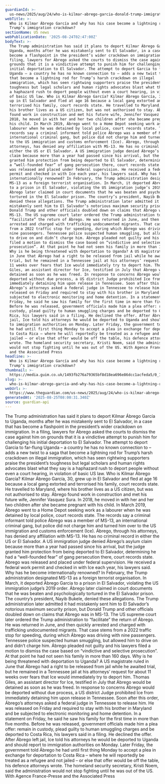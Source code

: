 ```yaml
---
guardianId: >-
  us-news/2025/aug/24/who-is-kilmar-abrego-garcia-donald-trump-immigration-crackdown-el-salvador-uganda
webTitle: >-
  Who is Kilmar Ábrego García and why has his case become a lightning rod for
  Trump’s immigration crackdown?
sectionName: US news
webPublicationDate: '2025-08-24T02:47:00Z'
bodyText: >-
  The Trump administration has said it plans to deport Kilmar Ábrego García to
  Uganda, months after he was mistakenly sent to El Salvador, in a case that has
  become a flashpoint in the president’s wider crackdown on immigration. In a
  filing, lawyers for Ábrego asked the courts to dismiss the case against him on
  grounds that it is a vindictive attempt to punish him for challenging his
  initial deportation to El Salvador. The attempt to deport Garcia to far-flung
  Uganda – a country he has no known connection to – adds a new twist to a saga
  that become a lightning rod for Trump’s harsh crackdown on illegal
  immigration, which has seen rightwing supporters praise the president’s
  toughness but legal scholars and human rights advocates blast what they say is
  a haphazard rush to deport people without even a court hearing, in violation
  of basic US law. Who is Kilmar Ábrego García? Kilmar Ábrego García, 30, grew
  up in El Salvador and fled at age 16 because a local gang extorted and
  terrorised his family, court records state. He travelled to Maryland, where
  his brother lives as a US citizen, but was not authorised to stay. Ábrego
  found work in construction and met his future wife, Jennifer Vasquez Sura. In
  2018, he moved in with her and her two children after she became pregnant with
  his child. In March 2019, Ábrego went to a Home Depot seeking work as a
  labourer when he was detained by local police, court records state. The
  records say a criminal informant told police Ábrego was a member of MS-13, an
  international criminal gang, but police did not charge him and turned him over
  to the US immigration and customs enforcement (Ice). Ábrego, through his
  attorneys, has denied any affiliation with MS-13. He has no criminal record in
  either the US or El Salvador. A US immigration judge denied Ábrego’s asylum
  claim because more than a year had passed since his arrival, but the judge
  granted him protection from being deported to El Salvador, determining he had
  a “well-founded fear” of gang persecution there, court records state. Abrego
  was released and placed under federal supervision. He received a federal work
  permit and checked in with Ice each year, his lawyers said. Why has he become
  internationally renowned? In February, the Trump administration designated
  MS-13 as a foreign terrorist organisation. In March, it deported Abrego Garcia
  to a prison in El Salvador, violating the US immigration judge’s 2019 order.
  Ábrego later claimed in court documents that he was beaten and psychologically
  tortured in the El Salvador prison. The country’s president, Nayib Bukele,
  denied these allegations. The Trump administration later admitted it had
  mistakenly sent him to El Salvador’s notorious maximum security prison, but
  Donald Trump and other officials doubled down on claims that Ábrego was in
  MS-13. The US supreme court later ordered the Trump administration to
  “facilitate” the return of Ábrego. He was returned in June, and then quickly
  arrested and charged with trafficking undocumented migrants. That case stems
  from a 2022 traffic stop for speeding, during which Ábrego was driving with
  nine passengers. Tennessee police suspected human smuggling, but allowed him
  to drive on and didn’t charge him. Ábrego pleaded not guilty and his lawyers
  filed a motion to dismiss the case based on “vindictive and selective
  prosecution”. At that point he had not seen his family in more than 160 days.
  Why is he being threatened with deportation to Uganda? A US magistrate ruled
  in June that Ábrego had a right to be released from jail while he awaited
  trial, but he remained in a Tennessee jail at his attorneys’ request for about
  11 weeks over fears that Ice would immediately try to deport him. Thomas
  Giles, an assistant director for Ice, testified in July that Ábrego would be
  detained as soon as he was freed. In response to concerns Ábrego would be
  deported without due process, a US district Judge prohibited Ice from
  immediately detaining him upon release in Tennessee. Soon after this order,
  Ábrego’s attorneys asked a federal judge in Tennessee to release him. He was
  released on Friday and required to stay with his brother in Maryland and be
  subjected to electronic monitoring and home detention. In a statement on
  Friday, he said he saw his family for the first time in more than five months.
  Before he was released, government officials made him a plea offer: remain in
  custody, plead guilty to human smuggling charges and be deported to Costa
  Rica, his lawyers said in a filing. He declined the offer. After Ábrego left
  jail, Ice told his attorneys he would be deported to Uganda and should report
  to immigration authorities on Monday. Later Friday, the government told Ábrego
  he had until first thing Monday to accept a plea in exchange for deportation
  to Costa Rica – where he will reportedly be treated as a refugee and not
  jailed – or else that offer would be off the table, his defence attorneys
  wrote. The homeland security secretary, Kristi Noem, said the administration
  would not stop fighting until he was out of the US. With Agence France-Presse
  and the Associated Press
headline: >-
  Who is Kilmar Ábrego García and why has his case become a lightning rod for
  Trump’s immigration crackdown?
thumbnail: >-
  https://media.guim.co.uk/1493fb276a79365bf8d18ea696e86dcc1acfeda5/0_11_1284_1027/500.jpg
slug: >-
  who-is-kilmar-abrego-garcia-and-why-has-his-case-become-a-lightning-rod-for-trumps-immigration-crackdown
webUrl: >-
  https://www.theguardian.com/us-news/2025/aug/24/who-is-kilmar-abrego-garcia-donald-trump-immigration-crackdown-el-salvador-uganda
generatedAt: '2025-08-25T08:00:31.340Z'
source: guardian-api
---
```

The Trump administration has said it plans to deport Kilmar Ábrego García to Uganda, months after he was mistakenly sent to El Salvador, in a case that has become a flashpoint in the president’s wider crackdown on immigration. In a filing, lawyers for Ábrego asked the courts to dismiss the case against him on grounds that it is a vindictive attempt to punish him for challenging his initial deportation to El Salvador. The attempt to deport Garcia to far-flung Uganda – a country he has no known connection to – adds a new twist to a saga that become a lightning rod for Trump’s harsh crackdown on illegal immigration, which has seen rightwing supporters praise the president’s toughness but legal scholars and human rights advocates blast what they say is a haphazard rush to deport people without even a court hearing, in violation of basic US law. Who is Kilmar Ábrego García? Kilmar Ábrego García, 30, grew up in El Salvador and fled at age 16 because a local gang extorted and terrorised his family, court records state. He travelled to Maryland, where his brother lives as a US citizen, but was not authorised to stay. Ábrego found work in construction and met his future wife, Jennifer Vasquez Sura. In 2018, he moved in with her and her two children after she became pregnant with his child. In March 2019, Ábrego went to a Home Depot seeking work as a labourer when he was detained by local police, court records state. The records say a criminal informant told police Ábrego was a member of MS-13, an international criminal gang, but police did not charge him and turned him over to the US immigration and customs enforcement (Ice). Ábrego, through his attorneys, has denied any affiliation with MS-13. He has no criminal record in either the US or El Salvador. A US immigration judge denied Ábrego’s asylum claim because more than a year had passed since his arrival, but the judge granted him protection from being deported to El Salvador, determining he had a “well-founded fear” of gang persecution there, court records state. Abrego was released and placed under federal supervision. He received a federal work permit and checked in with Ice each year, his lawyers said. Why has he become internationally renowned? In February, the Trump administration designated MS-13 as a foreign terrorist organisation. In March, it deported Abrego Garcia to a prison in El Salvador, violating the US immigration judge’s 2019 order. Ábrego later claimed in court documents that he was beaten and psychologically tortured in the El Salvador prison. The country’s president, Nayib Bukele, denied these allegations. The Trump administration later admitted it had mistakenly sent him to El Salvador’s notorious maximum security prison, but Donald Trump and other officials doubled down on claims that Ábrego was in MS-13. The US supreme court later ordered the Trump administration to “facilitate” the return of Ábrego. He was returned in June, and then quickly arrested and charged with trafficking undocumented migrants. That case stems from a 2022 traffic stop for speeding, during which Ábrego was driving with nine passengers. Tennessee police suspected human smuggling, but allowed him to drive on and didn’t charge him. Ábrego pleaded not guilty and his lawyers filed a motion to dismiss the case based on “vindictive and selective prosecution”. At that point he had not seen his family in more than 160 days. Why is he being threatened with deportation to Uganda? A US magistrate ruled in June that Ábrego had a right to be released from jail while he awaited trial, but he remained in a Tennessee jail at his attorneys’ request for about 11 weeks over fears that Ice would immediately try to deport him. Thomas Giles, an assistant director for Ice, testified in July that Ábrego would be detained as soon as he was freed. In response to concerns Ábrego would be deported without due process, a US district Judge prohibited Ice from immediately detaining him upon release in Tennessee. Soon after this order, Ábrego’s attorneys asked a federal judge in Tennessee to release him. He was released on Friday and required to stay with his brother in Maryland and be subjected to electronic monitoring and home detention. In a statement on Friday, he said he saw his family for the first time in more than five months. Before he was released, government officials made him a plea offer: remain in custody, plead guilty to human smuggling charges and be deported to Costa Rica, his lawyers said in a filing. He declined the offer. After Ábrego left jail, Ice told his attorneys he would be deported to Uganda and should report to immigration authorities on Monday. Later Friday, the government told Ábrego he had until first thing Monday to accept a plea in exchange for deportation to Costa Rica – where he will reportedly be treated as a refugee and not jailed – or else that offer would be off the table, his defence attorneys wrote. The homeland security secretary, Kristi Noem, said the administration would not stop fighting until he was out of the US. With Agence France-Presse and the Associated Press
